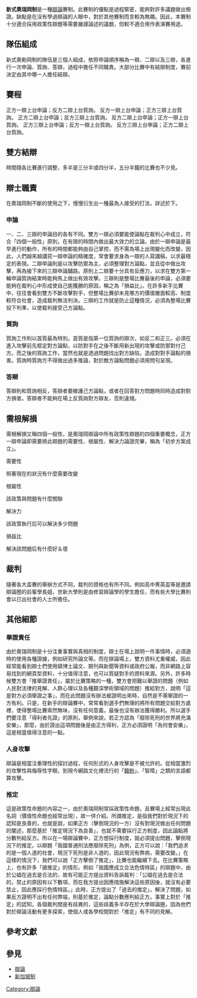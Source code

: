 {{NoteTA
|1=zh-cn:俄勒冈;zh-hk:俄勒岡; zh-tw:奧瑞岡;
}}
{{article issues
|
{{Refimprove|time=2010-04-25T13:29:35+00:00}}
{{Trivia|time=2010-04-25T13:29:35+00:00}}
{{Verylong|time=2010-04-25T13:29:35+00:00}}
}}
'''新式奧瑞岡制'''是一種[[辯論|辯論]]賽制。此賽制的優點是過程緊密，能夠對許多議題做出檢證。缺點是在沒有學過辯論的人眼中，對於其他賽制而言較為無趣。因此，本賽制十分適合採用政策性辯題等需要嚴謹論述的議題，但較不適合用作表演賽用途。

==隊伍組成==
新式奧勒岡制的隊伍是三個人組成，依照申論順序稱為一辯、二辯以及三辯，各進行一次申論、質詢、答辯，過程中擔任不同職責。大部分比賽中有結辯制度，賽前決定由其中哪一人擔任結辯。

==賽程==
正方一辯上台申論；反方二辯上台質詢。
反方一辯上台申論；正方三辯上台質詢。
正方二辯上台申論；反方三辯上台質詢。
反方二辯上台申論；正方一辯上台質詢。
正方三辯上台申論；反方一辯上台質詢。
反方三辯上台申論；正方二辯上台質詢。

==雙方結辯==
時間隨各比賽進行調整，多半是三分半或四分半，五分半鐘的比賽也不少見。

==辯士職責==
在奧瑞岡制不斷的使用之下，慢慢衍生出一種最為人接受的打法，詳述於下。
===申論===
一、二、三辯的申論目的各有不同。雙方一辯必須要能使論點在裁判心中成立，符合「四個一般性」原則，在有限的時間內做出最大效力的立論。由於一辯申論是最早進行的動作，所有的時間都能夠由自己掌控，而不需為場上出現變化而改變，因此，人們越來越講究一辯申論的精確度，常會要求身為一辯的人寫講稿，以求最穩定的表現。二辯申論則是以攻擊防禦為主，必須整理對方論點，並且從中做出攻擊，再為接下來的三辯申論鋪路。原則上二辯要十分具有反應力，以求在雙方第一輪申論質詢結束時能夠馬上做出有效攻擊。三辯則是整場比賽最後的申論，必須要能夠在裁判心中形成使自己能獲勝的原因，稱之為「損益比」。在許多新手比賽中，往往會看到雙方不斷攻擊對手，但整場比賽卻未見哪方的價值層面較高、制度較符合社會，造成裁判無法判決。三辯的工作就是防止這種情況，必須為整場比賽投下判準，以使裁判接受己方論點。

===質詢===
質詢工作則以首質最為特別。首質是指第一位質詢的辯次，如反二和正三。必須在進入攻擊前先框定對方論點，以防對手在之後不斷用新出現的攻擊或防禦對付己方。而之後的質詢工作，當然也就是透過問題找出對方缺陷，造成對對手論點的損害。質詢時質詢方不得做出過多推論，對於敵方論點問題必須用問句呈現。

===答辯===
答辯則和質詢相反，答辯者要維護己方論點，或者在回答對方問題時同時造成對對方損害。答辯者不能夠在場上反質詢對方辯友，否則違規。

==需根解損==
需根解損又稱四個一般性，是奧瑞岡辯論中所有政策性辯題的四個重要概念，正方一辯申論即需要將此辯題的需要性、根屬性、解決力論證完畢，稱為「初步方案成立」。
;需要性
照著現在的狀況有什麼需要改變
;根屬性
該政策與問題有什麼關聯
;解決力
該政策執行后可以解決多少問題
;損益比
解決該問題后有什麼好＆壞

==裁判==
隨著各大盃賽的舉辦方式不同，裁判的資格也有所不同。例如高中菁英盃等是邀請辯論圈的前輩學長姐，世新大學則是由修習辯論學的學生擔任，而有些大學比賽則會以已出社會的人士所擔任。

==其他細節==

===舉證責任===
由於奧瑞岡制是十分注重事實與真相的制度，辯士在場上說明一件事情時，必須適時的使用各種證據，例如研究所論文等。而在辯論場上，雙方資料尤重權威，因此經常能看到辯士們使用碩博士論文、期刊與新聞等資料或政府公報，而非網路上容易找到的網頁型資料，十分值得注意，也可以質疑對手的資料來源。另外，許多時候雙方會「推舉證責任」，屬於比賽策略的一種，雙方會把難以舉證的問題（例如人民對法律的見解、人群心理以及各種艱深學術領域的問題）推給對方，說明「這是對方必須舉證之事」，而在此問題沒有辦法被證明出來時，自然是不需舉證的一方有利。只是，在新手的辯論賽中，常常看到選手們無理的將所有問題交給對方處裡，使得整場比賽索然無味，沒有任何意義，最後也沒有辦法獲得勝利。所以選手們要注意「得利者先證」的原則，舉例來說，若正方認為「廢除死刑的世界將充滿安樂」，那麼，由於證出這項問題後是由正方得利，正方必須證明「為何會安樂」，這是相當值得注意的一點。

===人身攻擊===
辯論是相當注重理性的探討過程，任何形式的人身攻擊是不被允許的。從相當激烈的攻擊性與侮辱性字眼，到現今網路文化裡流行的「[[韓粉|韓粉]]」、「智障」之類的言語都算攻擊。

===推定===
這是政策性命題的內容之一，由於奧瑞岡制常採政策性命題，且賽場上經常出現此名詞（價值性命題也經常出現），故一併介紹。所謂推定，是指我們對於現況下的認知是良善的，也就是說，如果正方（擊倒現況的一方）沒有對現況做出任何問題的闡述，那麼基於「推定現況下為良善」，也就不需要採行正方制度，因此論點將分數判給反方。所以在一場辯論賽中，正方想採行制度，就必須提出問題，擊倒現況下的推定。以辯題「我國普通刑法應廢除死刑」為例，正方可以說：「我們追求的是一個人道的社會，現況下死刑是非人道的，因此現況有弊病，需要改變。」在這樣的情況下，我們可以說「正方擊倒了推定」，比賽也能繼續下去。在比賽策略上，也有許多「搶推定」的情形。例如「我國應成立合法色情特區」的辯題中，由於公娼在過去是合法的，故有可能正方提出資料告訴裁判：「公娼在過去是合法的，禁止的原因有以下數項，而在我方提出因應措施解決這些原因後，就沒有必要禁止，因此應採行色情特區。」此時，正方提出了「過去的推定」，解決了問題，如果反方證明不出有任何弊端，則基於推定，論點分數應判給正方。事實上對於「推定」的認知，各個裁判間是有歧異的，這些歧義多半存在於大學辯論圈，因為他們對於辯論活動有更多探索，使個人或各學校間對於「推定」有不同的見解。

== 參考文獻 ==
{{reflist}}
== 參見 ==
* [[辯論|辯論]]
*[[新加坡制|新加坡制]]
{{Debate}}

[[Category:辯論|Category:辯論]]